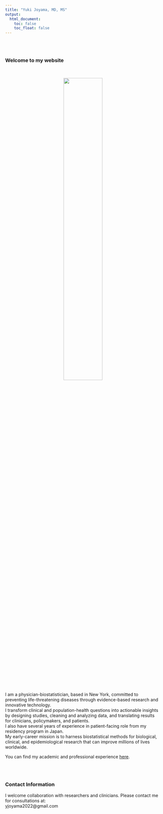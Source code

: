 ```yaml
---
title: "Yuki Joyama, MD, MS"
output: 
  html_document:
    toc: false
    toc_float: false
---
```


<br><br>

### Welcome to my website
<br>
<p align="center">
  <img src="./images/IMG_E63001509AFF-1.jpeg" width="50%">
</p>
<br>
I am a physician-biostatistician, based in New York, committed to preventing life-threatening diseases through evidence-based research and innovative technology.  
I transform clinical and population-health questions into actionable insights by designing studies, cleaning and analyzing data, and translating results for clinicians, policymakers, and patients.   
I also have several years of experience in patient-facing role from my residency program in Japan.   
My early-career mission is to harness biostatistical methods for biological, clinical, and epidemiological research that can improve millions of lives worldwide. 

You can find my academic and professional experience [here](about.html).

<br><br>

### Contact Information
I welcome collaboration with researchers and clinicians. Please contact me for consultations at:  
yjoyama2022@gmail.com
